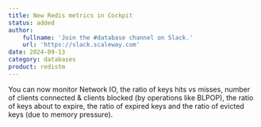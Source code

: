 ```yaml
---
title: New Redis metrics in Cockpit
status: added
author:
    fullname: 'Join the #database channel on Slack.'
    url: 'https://slack.scaleway.com'
date: 2024-09-13
category: databases
product: redistm
---
```


You can now monitor Network IO, the ratio of keys hits vs misses, number of clients connected & clients blocked (by operations like BLPOP), the ratio of keys about to expire, the ratio of expired keys and the ratio of evicted keys (due to memory pressure).

